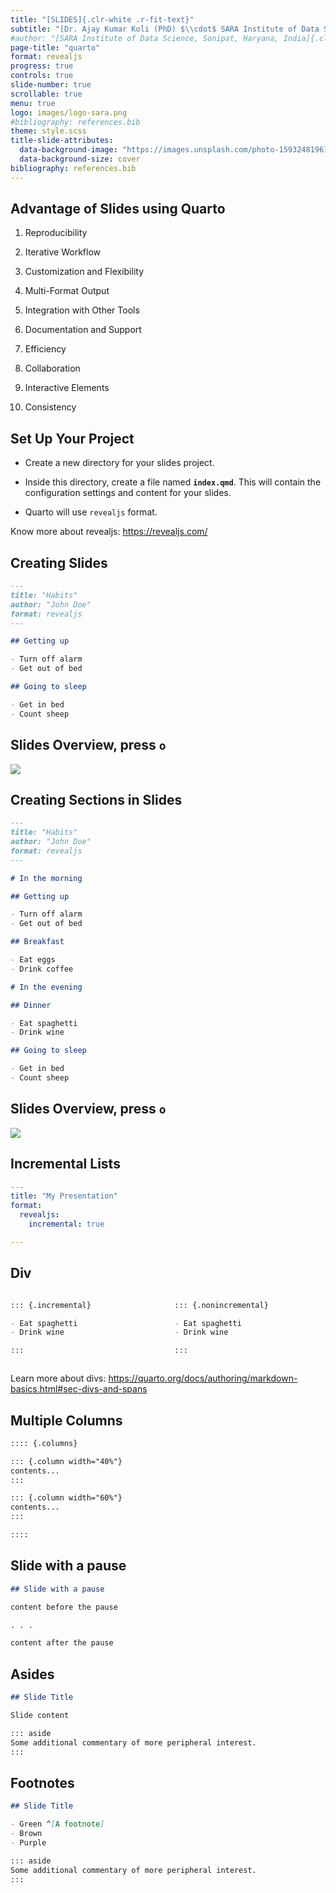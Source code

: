 ```yaml
---
title: "[SLIDES]{.clr-white .r-fit-text}"
subtitle: "[Dr. Ajay Kumar Koli (PhD) $\\cdot$ SARA Institute of Data Science, India]{.clr-white .r-fit-text}"
#author: "[SARA Institute of Data Science, Sonipat, Haryana, India]{.clr-white .r-fit-text}"
page-title: "quarto"
format: revealjs
progress: true
controls: true
slide-number: true
scrollable: true
menu: true
logo: images/logo-sara.png
#bibliography: references.bib
theme: style.scss
title-slide-attributes: 
  data-background-image: "https://images.unsplash.com/photo-1593248196138-bad1a611a766?q=80&w=1932&auto=format&fit=crop&ixlib=rb-4.0.3&ixid=M3wxMjA3fDB8MHxwaG90by1wYWdlfHx8fGVufDB8fHx8fA%3D%3D"
  data-background-size: cover
bibliography: references.bib
---
```


## Advantage of Slides using Quarto {background-image=images/presentation-lady.jpg background-size=40% background-position=right}

1. Reproducibility

1. Iterative Workflow

1. Customization and Flexibility

1. Multi-Format Output

1. Integration with Other Tools

1. Documentation and Support

1. Efficiency

1. Collaboration

1. Interactive Elements

1. Consistency

## Set Up Your Project

- Create a new directory for your slides project.

- Inside this directory, create a file named **`index.qmd`**. This will contain the configuration settings and content for your slides.

- Quarto will use `revealjs` format.


::: aside
Know more about revealjs: <https://revealjs.com/>
:::

## Creating Slides

```markdown
---
title: "Habits"
author: "John Doe"
format: revealjs
---

## Getting up

- Turn off alarm
- Get out of bed

## Going to sleep

- Get in bed
- Count sheep
```

## Slides Overview, press `o`

![](images/slides-overview1.png)

## Creating Sections in Slides

```markdown
---
title: "Habits"
author: "John Doe"
format: revealjs
---

# In the morning

## Getting up

- Turn off alarm
- Get out of bed

## Breakfast

- Eat eggs
- Drink coffee

# In the evening

## Dinner

- Eat spaghetti
- Drink wine

## Going to sleep

- Get in bed
- Count sheep
```

## Slides Overview, press `o`

![](images/slides-overview2.png)

## Incremental Lists

```yaml
---
title: "My Presentation"
format:
  revealjs:
    incremental: true   

---
```

## Div

:::: {.columns}

::: {.column width="50%"}
```markdown
::: {.incremental}

- Eat spaghetti
- Drink wine

:::
```
:::

::: {.column width="50%"}
```markdown
::: {.nonincremental}

- Eat spaghetti
- Drink wine

:::
```

:::

::::


::: aside
Learn more about divs: <https://quarto.org/docs/authoring/markdown-basics.html#sec-divs-and-spans>
:::

## Multiple Columns

```markdown
:::: {.columns}

::: {.column width="40%"}
contents...
:::

::: {.column width="60%"}
contents...
:::

::::

```

## Slide with a pause

```markdown
## Slide with a pause

content before the pause

. . .

content after the pause
```

## Asides

```markdown
## Slide Title

Slide content

::: aside
Some additional commentary of more peripheral interest.
:::
```

## Footnotes

```markdown
## Slide Title

- Green ^[A footnote]
- Brown
- Purple

::: aside
Some additional commentary of more peripheral interest.
:::

```




























































